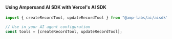 
#### Using Ampersand AI SDK with Vercel's AI SDK

```typescript
import { createRecordTool, updateRecordTool } from "@amp-labs/ai/aisdk";

// Use in your AI agent configuration
const tools = [createRecordTool, updateRecordTool];

```
